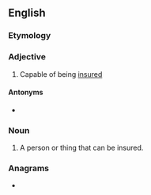 ==English==

===Etymology===
{{suffix|en|insure|able}}

===Adjective===
{{en-adj}}

# Capable of being [[insure]]d

====Antonyms====
* {{l|en|uninsurable}}

===Noun===
{{en-noun}}

# A person or thing that can be insured.

===Anagrams===
* {{l|en|sublinear}}